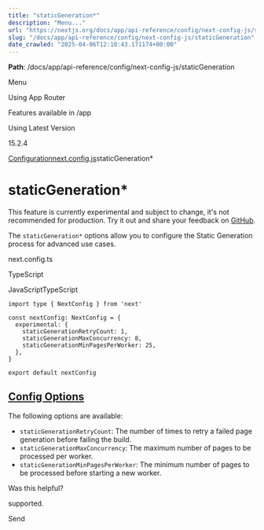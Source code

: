 ---
title: "staticGeneration*"
description: "Menu..."
url: "https://nextjs.org/docs/app/api-reference/config/next-config-js/staticGeneration"
slug: "/docs/app/api-reference/config/next-config-js/staticGeneration"
date_crawled: "2025-04-06T12:10:43.171174+00:00"
---

**Path**: /docs/app/api-reference/config/next-config-js/staticGeneration

Menu

Using App Router

Features available in /app

Using Latest Version

15.2.4

[Configuration](/docs/app/api-reference/config)[next.config.js](/docs/app/api-reference/config/next-config-js)staticGeneration\*

# staticGeneration\*

This feature is currently experimental and subject to change, it's not recommended for production. Try it out and share your feedback on [GitHub](https://github.com/vercel/next.js/issues).

The `staticGeneration*` options allow you to configure the Static Generation process for advanced use cases.

next.config.ts

TypeScript

JavaScriptTypeScript

```
import type { NextConfig } from 'next'
 
const nextConfig: NextConfig = {
  experimental: {
    staticGenerationRetryCount: 1,
    staticGenerationMaxConcurrency: 8,
    staticGenerationMinPagesPerWorker: 25,
  },
}
 
export default nextConfig
```

## [Config Options](#config-options)

The following options are available:

* `staticGenerationRetryCount`: The number of times to retry a failed page generation before failing the build.
* `staticGenerationMaxConcurrency`: The maximum number of pages to be processed per worker.
* `staticGenerationMinPagesPerWorker`: The minimum number of pages to be processed before starting a new worker.

Was this helpful?

supported.

Send